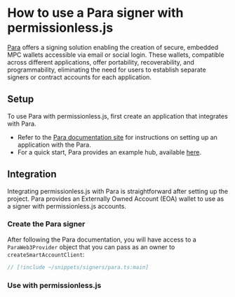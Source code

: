 
# How to use a Para signer with permissionless.js

[Para](https://www.getpara.com/) offers a signing solution enabling the creation of secure, embedded MPC wallets accessible via email or social login. These wallets, compatible across different applications, offer portability, recoverability, and programmability, eliminating the need for users to establish separate signers or contract accounts for each application.

## Setup

To use Para with permissionless.js, first create an application that integrates with Para.

- Refer to the [Para documentation site](https://docs.getpara.com/welcome) for instructions on setting up an application with the Para.
- For a quick start, Para provides an example hub, available [here](https://docs.getpara.com/getting-started/examples).

## Integration

Integrating permissionless.js with Para is straightforward after setting up the project. Para provides an Externally Owned Account (EOA) wallet to use as a signer with permissionless.js accounts.

### Create the Para signer
After following the Para documentation, you will have access to a `ParaWeb3Provider` object that you can pass as an owner to `createSmartAccountClient`:

```typescript
// [!include ~/snippets/signers/para.ts:main]
```

### Use with permissionless.js


<SmartAccounts />
